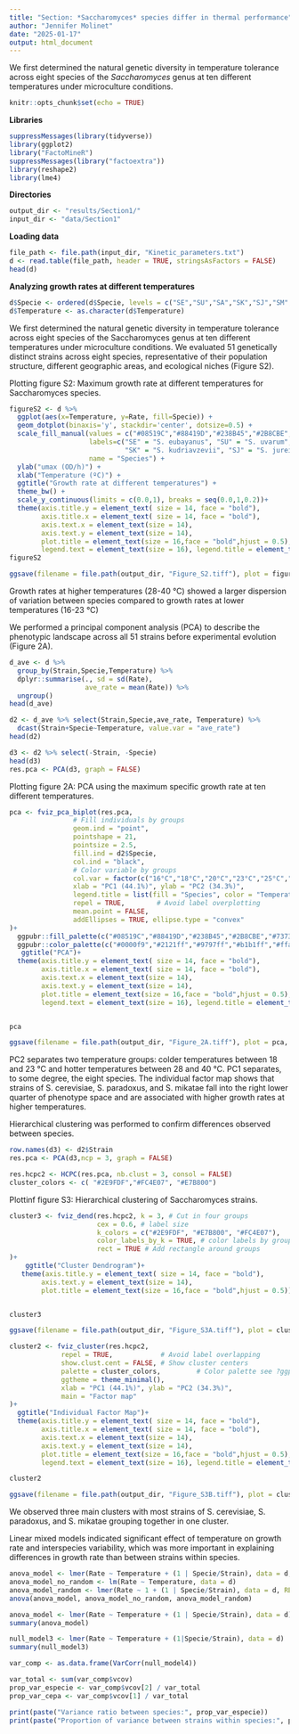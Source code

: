 ```yaml
---
title: "Section: *Saccharomyces* species differ in thermal performance"
author: "Jennifer Molinet"
date: "2025-01-17"
output: html_document
---
```


We first determined the natural genetic diversity in temperature tolerance across eight species of the *Saccharomyces* genus at ten different temperatures under microculture conditions. 

```r
knitr::opts_chunk$set(echo = TRUE)
```

**Libraries**

```r
suppressMessages(library(tidyverse))
library(ggplot2)
library("FactoMineR")
suppressMessages(library("factoextra"))
library(reshape2)
library(lme4)
```

**Directories**

```r
output_dir <- "results/Section1/"
input_dir <- "data/Section1"
```

**Loading data**
```r
file_path <- file.path(input_dir, "Kinetic_parameters.txt")
d <- read.table(file_path, header = TRUE, stringsAsFactors = FALSE)
head(d)
```

**Analyzing growth rates at different temperatures**

```r
d$Specie <- ordered(d$Specie, levels = c("SE","SU","SA","SK","SJ","SM","SP","SC"))
d$Temperature <- as.character(d$Temperature)
```

We first determined the natural genetic diversity in temperature tolerance across eight species of the Saccharomyces genus at ten different temperatures under microculture conditions. We evaluated 51 genetically distinct strains across eight species, representative of their population structure, different geographic areas, and ecological niches (Figure S2). 

Plotting figure S2: Maximum growth rate at different temperatures for Saccharomyces species.

```r
figureS2 <- d %>% 
  ggplot(aes(x=Temperature, y=Rate, fill=Specie)) +
  geom_dotplot(binaxis='y', stackdir='center', dotsize=0.5) +
  scale_fill_manual(values = c("#08519C","#88419D","#238B45","#2B8CBE","#737373","#980043","#D94801","#CB181D"),
                    labels=c("SE" = "S. eubayanus", "SU" = "S. uvarum", "SA" = "S. arboricola",
                             "SK" = "S. kudriavzevii", "SJ" = "S. jurei", "SM" = "S. mikatae", "SP"="S. paradoxus","SC"="S. cerevesiae"),
                    name = "Species") +
  ylab("umax (OD/h)") +
  xlab("Temperature (ºC)") +
  ggtitle("Growth rate at different temperatures") +
  theme_bw() +
  scale_y_continuous(limits = c(0.0,1), breaks = seq(0.0,1,0.2))+
  theme(axis.title.y = element_text( size = 14, face = "bold"),
        axis.title.x = element_text( size = 14, face = "bold"),
        axis.text.x = element_text(size = 14), 
        axis.text.y = element_text(size = 14),
        plot.title = element_text(size = 16,face = "bold",hjust = 0.5),
        legend.text = element_text(size = 16), legend.title = element_text(size = 16, face = "bold")) 
figureS2

ggsave(filename = file.path(output_dir, "Figure_S2.tiff"), plot = figureS2, width = 15, height = 6, dpi = 300)
```

Growth rates at higher temperatures (28-40 °C) showed a larger dispersion of variation between species compared to growth rates at lower temperatures (16-23 °C) 

We performed a principal component analysis (PCA) to describe the phenotypic landscape across all 51 strains before experimental evolution (Figure 2A).

```r
d_ave <- d %>% 
  group_by(Strain,Specie,Temperature) %>%
  dplyr::summarise(., sd = sd(Rate),
                   ave_rate = mean(Rate)) %>%
  ungroup()
head(d_ave)
```

```r
d2 <- d_ave %>% select(Strain,Specie,ave_rate, Temperature) %>%
  dcast(Strain+Specie~Temperature, value.var = "ave_rate")
head(d2)
```

```r
d3 <- d2 %>% select(-Strain, -Specie)
head(d3)
res.pca <- PCA(d3, graph = FALSE)
```

Plotting figure 2A: PCA using the maximum specific growth rate at ten different temperatures.

```r
pca <- fviz_pca_biplot(res.pca, 
                # Fill individuals by groups
                geom.ind = "point",
                pointshape = 21,
                pointsize = 2.5,
                fill.ind = d2$Specie,
                col.ind = "black",
                # Color variable by groups
                col.var = factor(c("16°C","18°C","20°C","23°C","25°C","28°C","31°C","34°C","37°C","40°C")),
                xlab = "PC1 (44.1%)", ylab = "PC2 (34.3%)",
                legend.title = list(fill = "Species", color = "Temperature"),
                repel = TRUE,        # Avoid label overplotting
                mean.point = FALSE,
                addEllipses = TRUE, ellipse.type = "convex"
)+
  ggpubr::fill_palette(c("#08519C","#88419D","#238B45","#2B8CBE","#737373","#980043","#D94801","#CB181D"))+      # Indiviual fill color
  ggpubr::color_palette(c("#0000f9","#2121ff","#9797ff","#b1b1ff","#ffa500","#e65b00","#ff7f7f","#ff3232","#e50000","#990000"))+      # Variable colors
   ggtitle("PCA")+
  theme(axis.title.y = element_text( size = 14, face = "bold"),
        axis.title.x = element_text( size = 14, face = "bold"),
        axis.text.x = element_text(size = 14), 
        axis.text.y = element_text(size = 14),
        plot.title = element_text(size = 16,face = "bold",hjust = 0.5),
        legend.text = element_text(size = 16), legend.title = element_text(size = 16, face = "bold")) 


pca

ggsave(filename = file.path(output_dir, "Figure_2A.tiff"), plot = pca, width = 12, height = 12, dpi = 300)
```

PC2 separates two temperature groups: colder temperatures between 18 and 23 °C and hotter temperatures between 28 and 40 °C. PC1 separates, to some degree, the eight species. The individual factor map shows that strains of S. cerevisiae, S. paradoxus, and S. mikatae fall into the right lower quarter of phenotype space and are associated with higher growth rates at higher temperatures. 

Hierarchical clustering was performed to confirm differences observed between species.

```r
row.names(d3) <- d2$Strain
res.pca <- PCA(d3,ncp = 3, graph = FALSE)
```

```r
res.hcpc2 <- HCPC(res.pca, nb.clust = 3, consol = FALSE) 
cluster_colors <- c( "#2E9FDF","#FC4E07", "#E7B800")
```

Plottinf figure S3: Hierarchical clustering of Saccharomyces strains.

```r
cluster3 <- fviz_dend(res.hcpc2, k = 3, # Cut in four groups
                      cex = 0.6, # label size
                      k_colors = c("#2E9FDF", "#E7B800", "#FC4E07"),
                      color_labels_by_k = TRUE, # color labels by groups
                      rect = TRUE # Add rectangle around groups
)+
    ggtitle("Cluster Dendrogram")+
   theme(axis.title.y = element_text( size = 14, face = "bold"),
        axis.text.y = element_text(size = 14),
        plot.title = element_text(size = 16,face = "bold",hjust = 0.5)) 


cluster3

ggsave(filename = file.path(output_dir, "Figure_S3A.tiff"), plot = cluster3, width = 12, height = 12, dpi = 300)
```

```r
cluster2 <- fviz_cluster(res.hcpc2,
             repel = TRUE,            # Avoid label overlapping
             show.clust.cent = FALSE, # Show cluster centers
             palette = cluster_colors,         # Color palette see ?ggpubr::ggpar
             ggtheme = theme_minimal(),
             xlab = "PC1 (44.1%)", ylab = "PC2 (34.3%)",
             main = "Factor map"
)+
  ggtitle("Individual Factor Map")+
  theme(axis.title.y = element_text( size = 14, face = "bold"),
        axis.title.x = element_text( size = 14, face = "bold"),
        axis.text.x = element_text(size = 14), 
        axis.text.y = element_text(size = 14),
        plot.title = element_text(size = 16,face = "bold",hjust = 0.5),
        legend.text = element_text(size = 16), legend.title = element_text(size = 16, face = "bold")) 

cluster2

ggsave(filename = file.path(output_dir, "Figure_S3B.tiff"), plot = cluster2, width = 12, height = 12, dpi = 300)
```
We observed three main clusters with most strains of S. cerevisiae, S. paradoxus, and S. mikatae grouping together in one cluster.

Linear mixed models indicated significant effect of temperature on growth rate and interspecies variability, which was more important in explaining differences in growth rate than between strains within species.

```r
anova_model <- lmer(Rate ~ Temperature + (1 | Specie/Strain), data = d,REML = FALSE)
anova_model_no_random <- lm(Rate ~ Temperature, data = d)
anova_model_random <- lmer(Rate ~ 1 + (1 | Specie/Strain), data = d, REML = FALSE)
anova(anova_model, anova_model_no_random, anova_model_random)

anova_model <- lmer(Rate ~ Temperature + (1 | Specie/Strain), data = d)
summary(anova_model)
```

```r
null_model3 <- lmer(Rate ~ Temperature + (1|Specie/Strain), data = d)
summary(null_model3)
```

```r
var_comp <- as.data.frame(VarCorr(null_model4))

var_total <- sum(var_comp$vcov)
prop_var_especie <- var_comp$vcov[2] / var_total
prop_var_cepa <- var_comp$vcov[1] / var_total

print(paste("Variance ratio between species:", prop_var_especie))
print(paste("Proportion of variance between strains within species:", prop_var_cepa))
```

